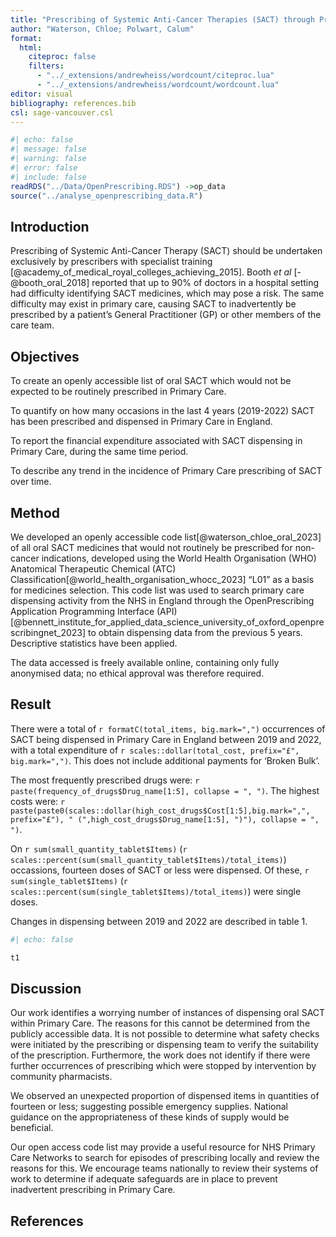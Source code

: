 ```yaml
---
title: "Prescribing of Systemic Anti-Cancer Therapies (SACT) through Primary Care in England"
author: "Waterson, Chloe; Polwart, Calum"
format: 
  html:
    citeproc: false
    filters: 
      - "../_extensions/andrewheiss/wordcount/citeproc.lua"
      - "../_extensions/andrewheiss/wordcount/wordcount.lua"
editor: visual
bibliography: references.bib
csl: sage-vancouver.csl
---
```


<!--#  Sentences in these blocks are from the marking scheme for maximum points (10 points each section. Need 18 to accept)-->

<!--# You will be allowed a maximum of 500 words, excluding references, in the abstract boxes. The abstract can contain a maximum of 1 table or figure. It is suggested that the abstract is prepared in Word first and a word count performed as the electronic submission software will not accept more than 500 words -->

<!--# Format of abstract: An abstract should start with an introduction to the background of the investigation and a clear statement of the aims/objectives of the work. A statement of the methods used should follow including, for example, numbers of subjects in the study and means of collection of data. Results should be clearly stated with, if appropriate, statistical support. The abstract should end with a discussion/conclusion. In general, the abstract should be informative and contain as much detail as possible. Note that references should be in Vancouver style. A maximum of 5 references will be allowed. -->

```r
#| echo: false
#| message: false
#| warning: false
#| error: false
#| include: false
readRDS("../Data/OpenPrescribing.RDS") ->op_data
source("../analyse_openprescribing_data.R")
```

## Introduction

Prescribing of Systemic Anti-Cancer Therapy (SACT) should be undertaken exclusively by prescribers with specialist training [@academy_of_medical_royal_colleges_achieving_2015]. Booth *et al* [-@booth_oral_2018] reported that up to 90% of doctors in a hospital setting had difficulty identifying SACT medicines, which may pose a risk. The same difficulty may exist in primary care, causing SACT to inadvertently be prescribed by a patient's General Practitioner (GP) or other members of the care team.

## Objectives

<!--#  Aims or objectives given are clear, concise and SMART -->

To create an openly accessible list of oral SACT which would not be expected to be routinely prescribed in Primary Care.

To quantify on how many occasions in the last 4 years (2019-2022) SACT has been prescribed and dispensed in Primary Care in England.

To report the financial expenditure associated with SACT dispensing in Primary Care, during the same time period.

To describe any trend in the incidence of Primary Care prescribing of SACT over time.

## Method

<!--# Methodology fully explained and appropriate for objectives  -->

We developed an openly accessible code list[@waterson_chloe_oral_2023] of all oral SACT medicines that would not routinely be prescribed for non-cancer indications, developed using the World Health Organisation (WHO) Anatomical Therapeutic Chemical (ATC) Classification[@world_health_organisation_whocc_2023] "L01" as a basis for medicines selection. This code list was used to search primary care dispensing activity from the NHS in England through the OpenPrescribing Application Programming Interface (API)[@bennett_institute_for_applied_data_science_university_of_oxford_openprescribingnet_2023] to obtain dispensing data from the previous 5 years. Descriptive statistics have been applied.

The data accessed is freely available online, containing only fully anonymised data; no ethical approval was therefore required.

## Result

<!--# Results and/or outcomes reported, related to all aims/objectives and discussed/justified fully and critically -->

<!--# Wholly original, new evidence OR new methodology -->

<!--# Significant service improvement and relevance. ALL members would be able to apply this work -->

There were a total of `r formatC(total_items, big.mark=",")` occurrences of SACT being dispensed in Primary Care in England between 2019 and 2022, with a total expenditure of `r scales::dollar(total_cost, prefix="£", big.mark=",")`. This does not include additional payments for 'Broken Bulk'.

The most frequently prescribed drugs were: `r paste(frequency_of_drugs$Drug_name[1:5], collapse = ", ")`. The highest costs were: `r paste(paste0(scales::dollar(high_cost_drugs$Cost[1:5],big.mark=",", prefix="£"), " (",high_cost_drugs$Drug_name[1:5], ")"), collapse = ", ")`.

On `r sum(small_quantity_tablet$Items)` (`r scales::percent(sum(small_quantity_tablet$Items)/total_items)`) occassions, fourteen doses of SACT or less were dispensed. Of these, `r sum(single_tablet$Items)` (`r scales::percent(sum(single_tablet$Items)/total_items)`) were single doses.

Changes in dispensing between 2019 and 2022 are described in table 1.

```r
#| echo: false

t1
```

## Discussion

Our work identifies a worrying number of instances of dispensing oral SACT within Primary Care. The reasons for this cannot be determined from the publicly accessible data. It is not possible to determine what safety checks were initiated by the prescribing or dispensing team to verify the suitability of the prescription. Furthermore, the work does not identify if there were further occurrences of prescribing which were stopped by intervention by community pharmacists.

We observed an unexpected proportion of dispensed items in quantities of fourteen or less; suggesting possible emergency supplies. National guidance on the appropriateness of these kinds of supply would be beneficial.

Our open access code list may provide a useful resource for NHS Primary Care Networks to search for episodes of prescribing locally and review the reasons for this. We encourage teams nationally to review their systems of work to determine if adequate safeguards are in place to prevent inadvertent prescribing in Primary Care.

## References

::: {#refs}
:::
